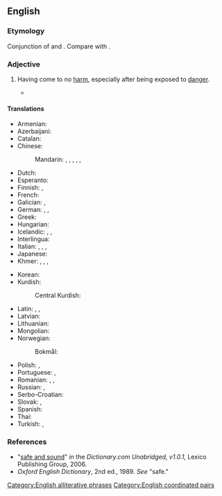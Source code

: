 ==English==

===Etymology===
Conjunction of {{m|en|safe|gloss=not in danger}} and {{m|en|sound|gloss=healthy}}. Compare with {{cog|fro|sauf et sain}}.

===Adjective===
{{en-adj|-}}

# Having come to no [[harm]], especially after being exposed to [[danger]].
#: {{syn|en|in one piece|unharmed|unhurt|uninjured|unscathed}}
#* {{RQ:Shakespeare Comedy of Errors|act=IV|scene=iv|page=96|passage=Come to the Centaur, fetch our ſtuffe from thence: / I long that we were '''ſafe and ſound''' aboord.}}

====Translations====
{{trans-top|having come to no harm}}
* Armenian: {{t-needed|hy}}
* Azerbaijani: {{t|az|sağ-salamat}}
* Catalan: {{t+|ca|sa i estalvi}}
* Chinese:
*: Mandarin: {{t+|cmn|安好|tr=ānhǎo|sc=Hani}}, {{t+|cmn|平安|tr=píng'ān|sc=Hani}}, {{t|cmn|亳髮無傷|sc=Hani}}, {{t|cmn|亳发无伤|tr=bòfāwúshāng|sc=Hani}}, {{t+|cmn|安然無恙|sc=Hani}}, {{t+|cmn|安然无恙|tr=ānránwúyàng|sc=Hani}}
* Dutch: {{t|nl|veilig en wel}}
* Esperanto: {{t|eo|sanigita kaj savita}}
* Finnish: {{t+|fi|kunnossa}}, {{t|fi|turvassa}}
* French: {{t+|fr|sain et sauf}}
* Galician: {{t|gl|san e salvo|m}}, {{t|gl|sa e salva|f}}
* German: {{t+|de|wohlbehalten}}, {{t|de|ganz und heil}}, {{t|de|gesund und munter}}
* Greek: {{t+|el|σώος και αβλαβής}}
* Hungarian: {{t|hu|ép és egészséges}}
* Icelandic: {{t|is|heill á húfi|m}}, {{t|is|heilu og höldnu}}, {{t|is|klakklaust}}
* Interlingua: {{t|ia|san e salve}}
* Italian: {{t|it|sano e salvo|m}}, {{t|it|sana e salva|f}}, {{t+|it|incolume}}, {{t+|it|indenne}}
* Japanese: {{t+|ja|無事|tr=ぶじに, buji-ni|alt=無事に|sc=Jpan}}
* Khmer: {{t|km|ដោយសោត្ថិភាព|tr=daoy saottʰe’pʰiep|sc=Khmr}}, {{t|km|ដោយសុវត្ថិភាព|tr=daoy so’vattʰe’pʰiep|sc=Khmr}}, {{t|km|សុវត្ថិភាពនិងសុខុដុម}}, {{t|km|សុខសុវត្ថិភាព}}
{{trans-mid}}
* Korean: {{t+|ko|무사하다}}
* Kurdish:
*: Central Kurdish: {{t|ckb|ساغ و سەلیم}}
* Latin: {{t|la|sani salvique}}, {{t|la|sospes}}, {{t|la|incolumis}}
* Latvian: {{t|lv|sveiks un vesels}}
* Lithuanian: {{t|lt|sveikas ir gyvas}}
* Mongolian: {{t|mn|энх тунх|sc=Cyrl}}
* Norwegian:
*: Bokmål: {{t|nb|helskinnet}}
* Polish: {{t+|pl|cały i zdrowy|m}}, {{t|pl|cała i zdrowa|f}}
* Portuguese: {{t|pt|são e salvo|m}}, {{t|pt|sã e salva|f}}
* Romanian: {{t+|ro|teafăr|m|n}}, {{t+|ro|sănătos|m|n}}, {{t|ro|teafăr și nevătămat|m|n}}
* Russian: {{t|ru|в це́лости и сохра́нности}}, {{t|ru|це́лый и невреди́мый}}
* Serbo-Croatian: {{t|sh|zdrav i čitav}}
* Slovak: {{t|sk|živý a zdravý|m}}, {{t|sk|živá a zdravá|f}}
* Spanish: {{t|es|sano y salvo}}
* Thai: {{t-needed|th}}
* Turkish: {{t+|tr|sağ salim}}, {{t+|tr|sağ selamet}}
{{trans-bottom}}

===References===
* "[http://dictionary.reference.com/search?r=2&q=safe%20and%20sound safe and sound]" in the ''Dictionary.com Unabridged, v1.0.1'', Lexico Publishing Group, 2006.
* ''Oxford English Dictionary'', 2nd ed., 1989. ''See'' "safe."

[[Category:English alliterative phrases]]
[[Category:English coordinated pairs]]